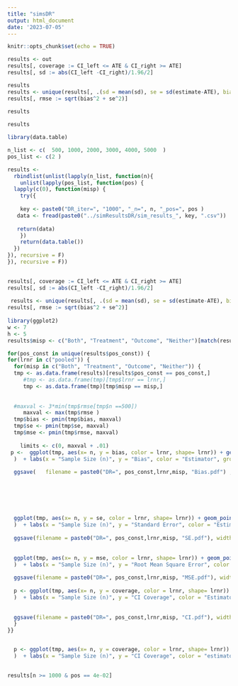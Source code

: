 ```yaml
---
title: "simsDR"
output: html_document
date: '2023-07-05'
---
```


```r
knitr::opts_chunk$set(echo = TRUE)
```


 


```r
 
results <- out
results[, coverage := CI_left <= ATE & CI_right >= ATE]
results[, sd := abs(CI_left -CI_right)/1.96/2]

results
results <- unique(results[, .(sd = mean(sd), se = sd(estimate-ATE), bias = abs(mean(estimate - ATE)), coverage = mean(coverage)), by = c( "misp",   "estimator", "lrnr")])
results[, rmse := sqrt(bias^2 + se^2)]
 
results
```



```r
results

```
```r
library(data.table)

n_list <- c(  500, 1000, 2000, 3000, 4000, 5000  )
pos_list <- c(2 )

results <-
  rbindlist(unlist(lapply(n_list, function(n){
    unlist(lapply(pos_list, function(pos) {
  lapply(c(0), function(misp) {
    try({
      
    key <- paste0("DR_iter=", "1000", "_n=", n, "_pos=", pos )
   data <- fread(paste0("../simResultsDR/sim_results_", key, ".csv"))
   
   return(data)
    })
    return(data.table())
  })
}), recursive = F)
}), recursive = F))

 
results[, coverage := CI_left <= ATE & CI_right >= ATE]
results[, sd := abs(CI_left -CI_right)/1.96/2]
 
 results <- unique(results[, .(sd = mean(sd), se = sd(estimate-ATE), bias = abs(mean(estimate - ATE)), coverage = mean(coverage)), by = c("pos_const", "n", "misp",   "estimator", "lrnr")])
results[, rmse := sqrt(bias^2 + se^2)]
 
library(ggplot2)
w <- 7
h <- 5
results$misp <- c("Both", "Treatment", "Outcome", "Neither")[match(results$misp, c("1", "2", "3", "4"))]

for(pos_const in unique(results$pos_const)) {
for(lrnr in c("pooled")) {
  for(misp in c("Both", "Treatment", "Outcome", "Neither")) {
  tmp <- as.data.frame(results)[results$pos_const == pos_const,]
     #tmp <- as.data.frame(tmp)[tmp$lrnr == lrnr,]
     tmp <- as.data.frame(tmp)[tmp$misp == misp,]
 
  
  #maxval <- 3*min(tmp$rmse[tmp$n ==500])
     maxval <- max(tmp$rmse )
  tmp$bias <- pmin(tmp$bias, maxval)
  tmp$se <- pmin(tmp$se, maxval)
  tmp$mse <- pmin(tmp$rmse, maxval)
 
    limits <- c(0, maxval + .01)
 p <-  ggplot(tmp, aes(x= n, y = bias, color = lrnr, shape= lrnr)) + geom_point(size = 4) + geom_line( color="grey", linetype = "dashed") +  facet_wrap(~estimator, ncol =2)  + theme_bw() +     theme(  text = element_text(size=18), axis.text.x = element_text(size = 14 , hjust = 1, vjust = 0.5), legend.position = "bottom",   legend.box = "horizontal" 
  )  + labs(x = "Sample Size (n)", y = "Bias", color = "Estimator", group = "Estimator", shape= "Estimator") +  scale_y_continuous( limits = limits) 
  
  ggsave(   filename = paste0("DR=", pos_const,lrnr,misp, "Bias.pdf") , width = w, height = h)
 
      
 
      
                                      
                                     
  ggplot(tmp, aes(x= n, y = se, color = lrnr, shape= lrnr)) + geom_point(size = 4) + geom_line( color="grey", linetype = "dashed")  + facet_wrap(~estimator, ncol =2) + theme_bw()  +     theme(  text = element_text(size=18), axis.text.x = element_text(size = 14 , hjust = 1, vjust = 0.5), legend.position = "bottom",   legend.box = "horizontal" 
  )  + labs(x = "Sample Size (n)", y = "Standard Error", color = "Estimator", group = "Estimator", shape= "Estimator") +  scale_y_continuous( limits = limits)
  
  ggsave(filename = paste0("DR=", pos_const,lrnr,misp, "SE.pdf"), width = w, height = h)
  
  
  ggplot(tmp, aes(x= n, y = mse, color = lrnr, shape= lrnr)) + geom_point(size = 4)  + geom_line( color="grey", linetype = "dashed") + facet_wrap(~estimator, ncol =2) + theme_bw()  +     theme(  text = element_text(size=18), axis.text.x = element_text(size = 14 , hjust = 1, vjust = 0.5), legend.position = "bottom",   legend.box = "horizontal" 
  )  + labs(x = "Sample Size (n)", y = "Root Mean Square Error", color = "Estimator", group = "Estimator", shape= "Estimator")  +  scale_y_continuous( limits = limits)
  
  ggsave(filename = paste0("DR=", pos_const,lrnr,misp, "MSE.pdf"), width = w, height = h)
  
  p <- ggplot(tmp, aes(x= n, y = coverage, color = lrnr, shape= lrnr)) + geom_point(size = 4) + geom_line( color="grey", linetype = "dashed")  + facet_wrap(~estimator, ncol =2)+ scale_y_continuous(limits = c(min(tmp$coverage), 0.97)) + geom_hline(yintercept = 0.95, color = "grey") + theme_bw() +     theme(  text = element_text(size=18), axis.text.x = element_text(size = 14 , hjust = 1, vjust = 0.5), legend.position = "bottom",   legend.box = "horizontal" 
  )  + labs(x = "Sample Size (n)", y = "CI Coverage", color = "Estimator", group = "Estimator", shape= "Estimator")  
  
  
  ggsave(filename = paste0("DR=", pos_const,lrnr,misp, "CI.pdf"), width = w, height = h)
  }
}}


  p <- ggplot(tmp, aes(x= n, y = coverage, color = lrnr, shape= lrnr)) + geom_point(size = 4) + facet_wrap(~estimator, ncol =2)+ scale_y_log10() + geom_hline(yintercept = 0.95, color = "grey") + theme_bw() +     theme(  text = element_text(size=18), axis.text.x = element_text(size = 14 , hjust = 1, vjust = 0.5), legend.position = "bottom",   legend.box = "horizontal" , legend.title = element_blank()
  )  + labs(x = "Sample Size (n)", y = "CI Coverage", color = "estimator", group = "estimator", shape= "estimator")  
 

```



```r

results[n >= 1000 & pos == 4e-02]

```

